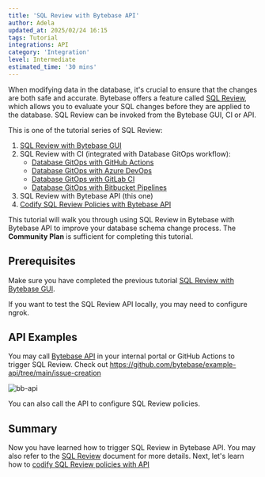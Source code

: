 ```yaml
---
title: 'SQL Review with Bytebase API'
author: Adela
updated_at: 2025/02/24 16:15
tags: Tutorial
integrations: API
category: 'Integration'
level: Intermediate
estimated_time: '30 mins'
---
```



When modifying data in the database, it's crucial to ensure that the changes are both safe and accurate. Bytebase offers a feature called [SQL Review](/sql-review/overview/), which allows you to evaluate your SQL changes before they are applied to the database. SQL Review can be invoked from the Bytebase GUI, CI or API.

This is one of the tutorial series of SQL Review:

1.  [SQL Review with Bytebase GUI](/tutorials/sql-review-gui/)
1.  SQL Review with CI (integrated with Database GitOps workflow):
    - [Database GitOps with GitHub Actions](/tutorials/gitops-github-workflow/#step-3-configure-sql-review-in-bytebase)
    - [Database GitOps with Azure DevOps](/tutorials/gitops-azure-devops-workflow/#step-3-configure-sql-review-in-bytebase)
    - [Database GitOps with GitLab CI](/tutorials/gitops-gitlab-workflow/#step-3-configure-sql-review-in-bytebase)
    - [Database GitOps with Bitbucket Pipelines](/tutorials/gitops-bitbucket-workflow/#step-3-configure-sql-review-in-bytebase)
1.  SQL Review with Bytebase API (this one)
1.  [Codify SQL Review Policies with Bytebase API](/tutorials/api-sql-review-policy/)

This tutorial will walk you through using SQL Review in Bytebase with Bytebase API to improve your database schema change process. The **Community Plan** is sufficient for completing this tutorial.

## Prerequisites

Make sure you have completed the previous tutorial [SQL Review with Bytebase GUI](/tutorials/sql-review-gui/).

If you want to test the SQL Review API locally, you may need to configure ngrok.

<VCSWithNgrok />

## API Examples

You may call [Bytebase API](/integrations/api/sql-review/) in your internal portal or GitHub Actions to trigger SQL Review. Check out https://github.com/bytebase/example-api/tree/main/issue-creation

![bb-api](/content/docs/tutorials/sql-review-api/bb-api.webp)

You can also call the API to configure SQL Review policies.

<Card
  title="Tutorial: Codify SQL Review Policies with Bytebase API"
  icon="graduation-cap"
  href="/tutorials/api-sql-review-policy/"
  horizontal
/>

## Summary

Now you have learned how to trigger SQL Review in Bytebase API. You may also refer to the [SQL Review](/sql-review/overview) document for more details. Next, let's learn how to [codify SQL Review policies with API](/tutorials/api-sql-review-policy/)
